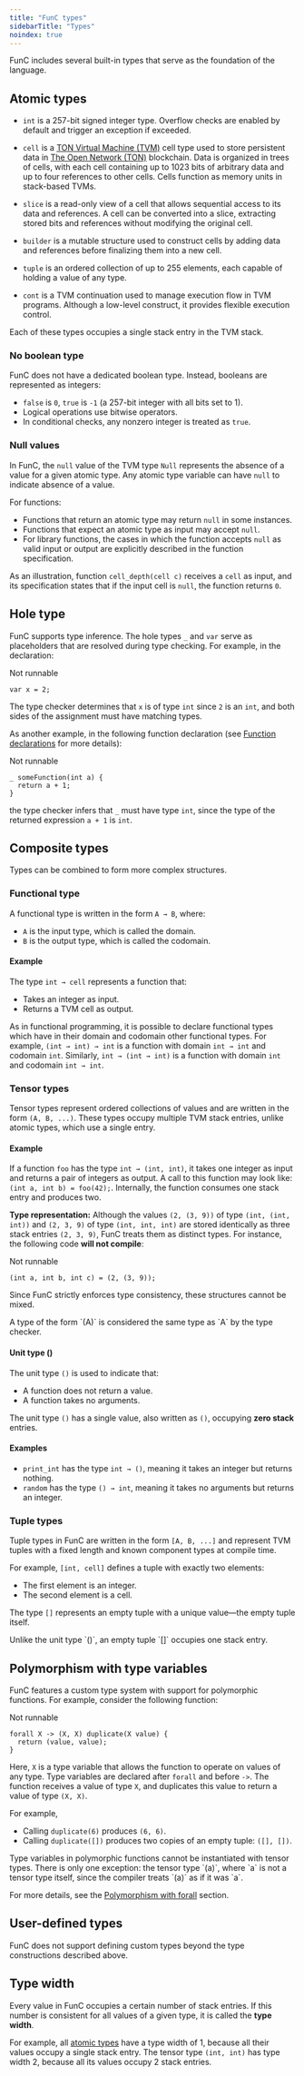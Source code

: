 ```yaml
---
title: "FunC types"
sidebarTitle: "Types"
noindex: true
---
```



FunC includes several built-in types that serve as the foundation of the language.

## Atomic types

- `int` is a 257-bit signed integer type. Overflow checks are enabled by default and trigger an exception if exceeded.

- `cell` is a [TON Virtual Machine (TVM)](/ton/glossary) cell type used to store persistent data in [The Open Network (TON)](/ton/glossary) blockchain. Data is organized in trees of cells, with each cell containing up to 1023 bits of arbitrary data and up to four references to other cells. Cells function as memory units in stack-based TVMs.

- `slice` is a read-only view of a cell that allows sequential access to its data and references. A cell can be converted into a slice, extracting stored bits and references without modifying the original cell.

- `builder` is a mutable structure used to construct cells by adding data and references before finalizing them into a new cell.

- `tuple` is an ordered collection of up to 255 elements, each capable of holding a value of any type.

- `cont` is a TVM continuation used to manage execution flow in TVM programs. Although a low-level construct, it provides flexible execution control.

Each of these types occupies a single stack entry in the TVM stack.

### No boolean type

FunC does not have a dedicated boolean type.
Instead, booleans are represented as integers:

- `false` is `0`, `true` is `-1` (a 257-bit integer with all bits set to 1).
- Logical operations use bitwise operators.
- In conditional checks, any nonzero integer is treated as `true`.

### Null values

In FunC, the `null` value of the TVM type `Null` represents the absence of a value for a given atomic type.
Any atomic type variable can have `null` to indicate absence of a value.

For functions:

- Functions that return an atomic type may return `null` in some instances.
- Functions that expect an atomic type as input may accept `null`.
- For library functions, the cases in which the function accepts `null` as valid input or output are explicitly described in the function specification.

As an illustration, function `cell_depth(cell c)` receives a `cell` as input, and its specification states that if the input cell is `null`, the function returns `0`.

## Hole type

FunC supports type inference. The hole types `_` and `var` serve as placeholders that are resolved during type checking.
For example, in the declaration:

Not runnable

```func
var x = 2;
```

The type checker determines that `x` is of type `int` since `2` is an `int`,
and both sides of the assignment must have matching types.

As another example, in the following function declaration (see [Function declarations](/language/func/functions#function-declaration) for more details):

Not runnable

```func
_ someFunction(int a) {
  return a + 1;
}
```

the type checker infers that `_` must have type `int`, since the type of the returned expression `a + 1` is `int`.

## Composite types

Types can be combined to form more complex structures.

### Functional type

A functional type is written in the form `A → B`, where:

- `A` is the input type, which is called the domain.
- `B` is the output type, which is called the codomain.

#### Example

The type `int → cell` represents a function that:

- Takes an integer as input.
- Returns a TVM cell as output.

As in functional programming, it is possible to declare functional types which have in their domain and codomain other functional types.
For example, `(int → int) → int` is a function with domain `int → int` and codomain `int`.
Similarly, `int → (int → int)` is a function with domain `int` and codomain `int → int`.

### Tensor types

Tensor types represent ordered collections of values and are written in the form `(A, B, ...)`.
These types occupy multiple TVM stack entries, unlike atomic types, which use a single entry.

#### Example

If a function `foo` has the type `int → (int, int)`,
it takes one integer as input and returns a pair of integers as output.
A call to this function may look like: `(int a, int b) = foo(42);`.
Internally, the function consumes one stack entry and produces two.

**Type representation:** Although the values `(2, (3, 9))` of type `(int, (int, int))` and `(2, 3, 9)` of type `(int, int, int)` are stored identically as three stack entries `(2, 3, 9)`, FunC treats them as distinct types.
For instance, the following code **will not compile**:

Not runnable

```func
(int a, int b, int c) = (2, (3, 9));
```

Since FunC strictly enforces type consistency, these structures cannot be mixed.

<Aside type="note">
  A type of the form `(A)` is considered the same type as `A` by the type checker.
</Aside>

#### Unit type ()

The unit type `()` is used to indicate that:

- A function does not return a value.
- A function takes no arguments.

The unit type `()` has a single value, also written as `()`, occupying **zero stack** entries.

#### Examples

- `print_int` has the type `int → ()`, meaning it takes an integer but returns nothing.
- `random` has the type `() → int`, meaning it takes no arguments but returns an integer.

### Tuple types

Tuple types in FunC are written in the form `[A, B, ...]` and represent TVM tuples with a fixed length and known component types at compile time.

For example, `[int, cell]` defines a tuple with exactly two elements:

- The first element is an integer.
- The second element is a cell.

The type `[]` represents an empty tuple with a unique value—the empty tuple itself.

<Aside type="note">
  Unlike the unit type `()`, an empty tuple `[]` occupies one stack entry.
</Aside>

## Polymorphism with type variables

FunC features a custom type system with support for polymorphic functions.
For example, consider the following function:

Not runnable

```func
forall X -> (X, X) duplicate(X value) {
  return (value, value);
}
```

Here, `X` is a type variable that allows the function to operate on values of any type. Type variables are declared after `forall` and before `->`.
The function receives a value of type `X`, and duplicates this value to return a value of type `(X, X)`.

For example,

- Calling `duplicate(6)` produces `(6, 6)`.
- Calling `duplicate([])` produces two copies of an empty tuple: `([], [])`.

<Aside type="note">
  Type variables in polymorphic functions cannot be instantiated with tensor types.
  There is only one exception: the tensor type `(a)`, where `a` is not a tensor type itself, since the compiler treats `(a)` as if it was `a`.
</Aside>

For more details, see the [Polymorphism with forall](/language/func/functions#polymorphism-with-forall) section.

## User-defined types

FunC does not support defining custom types beyond the type constructions described above.

## Type width

Every value in FunC occupies a certain number of stack entries.
If this number is consistent for all values of a given type, it is called the **type width**.

For example, all [atomic types](#atomic-types) have a type width of 1, because all their values occupy a single stack entry.
The tensor type `(int, int)` has type width 2, because all its values occupy 2 stack entries.
